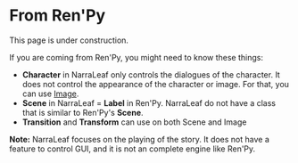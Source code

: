 
# From Ren'Py

<Callout type="warning" emoji="⚠️">
    This page is under construction.
</Callout>

If you are coming from Ren'Py, you might need to know these things:

- **Character** in NarraLeaf only controls the dialogues of the character. It does not control the appearance of the character or image. For that, you can use [Image](../image).
- **Scene** in NarraLeaf = **Label** in Ren'Py. NarraLeaf do not have a class that is similar to Ren'Py's **Scene**.
- **Transition** and **Transform** can use on both Scene and Image

**Note:** NarraLeaf focuses on the playing of the story. It does not have a feature to control GUI, and it is not an complete engine like Ren'Py.

